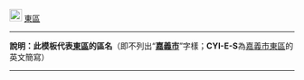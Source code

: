 [[File:Emblem of Chiayi City.svg|22px|border|嘉義市市徽]] [[東區 (嘉義市)|東區]]<noinclude>
----
'''說明：此模板代表[[東區 (嘉義市)|東區]]的區名'''（即不列出“'''[[嘉義市]]'''”字樣；'''CYI-E-S'''為[[東區 (嘉義市)|嘉義市東區]]的英文簡寫）
----
{{Chiayi City-all}}
[[Category:嘉義市模板|{{PAGENAME}}]]
</noinclude>